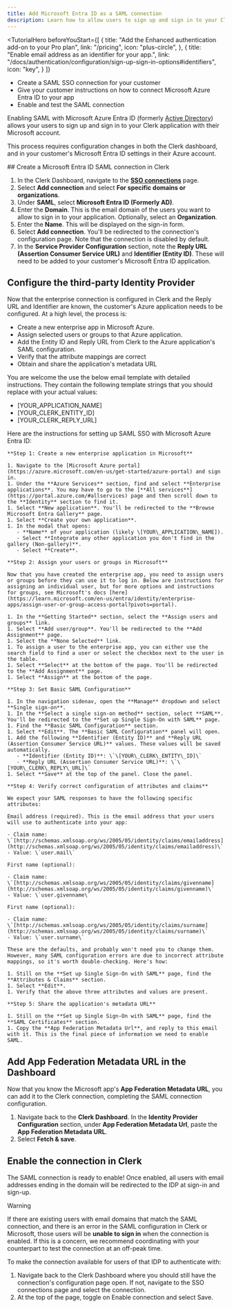 ```yaml
---
title: Add Microsoft Entra ID as a SAML connection
description: Learn how to allow users to sign up and sign in to your Clerk app with their Microsoft account using SAML SSO.
---
```


<TutorialHero
  beforeYouStart={[
    {
      title: "Add the Enhanced authentication add-on to your Pro plan",
      link: "/pricing",
      icon: "plus-circle",
    },
    {
      title: "Enable email address as an identifier for your app.",
      link: "/docs/authentication/configuration/sign-up-sign-in-options#identifiers",
      icon: "key",
    }
  ]}
>
  - Create a SAML SSO connection for your customer
  - Give your customer instructions on how to connect Microsoft Azure Entra ID to your app
  - Enable and test the SAML connection
</TutorialHero>

Enabling SAML with Microsoft Azure Entra ID (formerly [Active Directory](https://learn.microsoft.com/en-us/entra/fundamentals/new-name)) allows your users to sign up and sign in to your Clerk application with their Microsoft account.

This process requires configuration changes in both the Clerk dashboard, and in your customer's Microsoft Entra ID settings in their Azure account.

<Steps>
  ## Create a Microsoft Entra ID SAML connection in Clerk

  1. In the Clerk Dashboard, navigate to the [**SSO connections**](https://dashboard.clerk.com/last-active?path=user-authentication/sso-connections) page.
  1. Select **Add connection** and select **For specific domains or organizations**.
  1. Under **SAML**, select **Microsoft Entra ID (Formerly AD)**.
  1. Enter the **Domain**. This is the email domain of the users you want to allow to sign in to your application. Optionally, select an **Organization**.
  1. Enter the **Name**. This will be displayed on the sign-in form.
  1. Select **Add connection**. You'll be redirected to the connection's configuration page. Note that the connection is disabled by default.
  1. In the **Service Provider Configuration** section, note the **Reply URL (Assertion Consumer Service URL)** and **Identifier (Entity ID)**. These will need to be added to your customer's Microsoft Entra ID application.

  ## Configure the third-party Identity Provider

  Now that the enterprise connection is configured in Clerk and the Reply URL and Identifier are known, the customer's Azure application needs to be configured. At a high level, the process is:

  - Create a new enterprise app in Microsoft Azure.
  - Assign selected users or groups to that Azure application.
  - Add the Entity ID and Reply URL from Clerk to the Azure application's SAML configuration.
  - Verify that the attribute mappings are correct
  - Obtain and share the application's metadata URL

  You are welcome the use the below email template with detailed instructions. They contain the following
  template strings that you should replace with your actual values:

  - [YOUR_APPLICATION_NAME]
  - [YOUR_CLERK_ENTITY_ID]
  - [YOUR_CLERK_REPLY_URL]

  <Copyable as="html">
    Here are the instructions for setting up SAML SSO with Microsoft Azure Entra ID:

    **Step 1: Create a new enterprise application in Microsoft**

    1. Navigate to the [Microsoft Azure portal](https://azure.microsoft.com/en-us/get-started/azure-portal) and sign in.
    1. Under the **Azure Services** section, find and select **Enterprise applications**. You may have to go to the [**All services**](https://portal.azure.com/#allservices) page and then scroll down to the **Identity** section to find it.
    1. Select **New application**. You'll be redirected to the **Browse Microsoft Entra Gallery** page.
    1. Select **Create your own application**.
    1. In the modal that opens:
       - **Name** of your application (likely \[YOUR\_APPLICATION\_NAME]).
       - Select **Integrate any other application you don't find in the gallery (Non-gallery)**.
       - Select **Create**.

    **Step 2: Assign your users or groups in Microsoft**

    Now that you have created the enterprise app, you need to assign users or groups before they can use it to log in. Below are instructions for assigning an individual user, but for more options and instructions for groups, see Microsoft's docs [here](https://learn.microsoft.com/en-us/entra/identity/enterprise-apps/assign-user-or-group-access-portal?pivots=portal).

    1. In the **Getting Started** section, select the **Assign users and groups** link.
    1. Select **Add user/group**. You'll be redirected to the **Add Assignment** page.
    1. Select the **None Selected** link.
    1. To assign a user to the enterprise app, you can either use the search field to find a user or select the checkbox next to the user in the table.
    1. Select **Select** at the bottom of the page. You'll be redirected to the **Add Assignment** page.
    1. Select **Assign** at the bottom of the page.

    **Step 3: Set Basic SAML Configuration**

    1. In the navigation sidenav, open the **Manage** dropdown and select **Single sign-on**.
    1. In the **Select a single sign-on method** section, select **SAML**. You'll be redirected to the **Set up Single Sign-On with SAML** page.
    1. Find the **Basic SAML Configuration** section.
    1. Select **Edit**. The **Basic SAML Configuration** panel will open.
    1. Add the following **Identifier (Entity ID)** and **Reply URL (Assertion Consumer Service URL)** values. These values will be saved automatically.
       - **Identifier (Entity ID)**: \`\[YOUR\_CLERK\_ENTITY\_ID]\`
       - **Reply URL (Assertion Consumer Service URL)**: \`\[YOUR\_CLERK\_REPLY\_URL]\`
    1. Select **Save** at the top of the panel. Close the panel.

    **Step 4: Verify correct configuration of attributes and claims**

    We expect your SAML responses to have the following specific attributes:

    Email address (required). This is the email address that your users will use to authenticate into your app:

    - Claim name: \`[http://schemas.xmlsoap.org/ws/2005/05/identity/claims/emailaddress](http://schemas.xmlsoap.org/ws/2005/05/identity/claims/emailaddress)\`
    - Value: \`user.mail\`

    First name (optional):

    - Claim name: \`[http://schemas.xmlsoap.org/ws/2005/05/identity/claims/givenname](http://schemas.xmlsoap.org/ws/2005/05/identity/claims/givenname)\`
    - Value: \`user.givenname\`

    First name (optional):

    - Claim name: \`[http://schemas.xmlsoap.org/ws/2005/05/identity/claims/surname](http://schemas.xmlsoap.org/ws/2005/05/identity/claims/surname)\`
    - Value: \`user.surname\`

    These are the defaults, and probably won't need you to change them. However, many SAML configuration errors are due to incorrect attribute mappings, so it's worth double-checking. Here's how:

    1. Still on the **Set up Single Sign-On with SAML** page, find the **Attributes & Claims** section.
    1. Select **Edit**.
    1. Verify that the above three attributes and values are present.

    **Step 5: Share the application's metadata URL**

    1. Still on the **Set up Single Sign-On with SAML** page, find the **SAML Certificates** section.
    1. Copy the **App Federation Metadata Url**, and reply to this email with it. This is the final piece of information we need to enable SAML.
  </Copyable>

  ## Add App Federation Metadata URL in the Dashboard

  Now that you know the Microsoft app's **App Federation Metadata URL**, you can add it to the Clerk connection, completing the SAML connection configuration.

  1. Navigate back to the **Clerk Dashboard**. In the **Identity Provider Configuration** section, under **App Federation Metadata Url**, paste the **App Federation Metadata URL**.
  1. Select **Fetch & save**.

  ## Enable the connection in Clerk

  The SAML connection is ready to enable! Once enabled, all users with email addresses ending in the domain will be redirected to the IDP at sign-in and sign-up.

  > [!WARNING]
  > If there are existing users with email domains that match the SAML connection, and there is an error in the SAML configuration in Clerk or Microsoft, those users will be **unable to sign in** when the connection is enabled. If this is a concern, we recommend coordinating with your counterpart to test the connection at an off-peak time.

  To make the connection available for users of that IDP to authenticate with:

  1. Navigate back to the Clerk Dashboard where you should still have the connection's configuration page open. If not, navigate to the SSO connections page and select the connection.
  1. At the top of the page, toggle on Enable connection and select Save.
</Steps>
